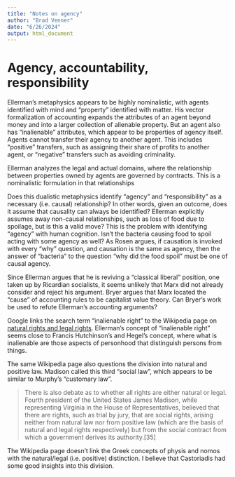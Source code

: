 ```yaml
---
title: "Notes on agency"
author: "Brad Venner"
date: "6/26/2024"
output: html_document
---
```


# Agency, accountability, responsibility

Ellerman's metaphysics appears to be highly nominalistic, with agents identified with mind and "property" identified with matter. His vector formalization of accounting expands the attributes of an agent beyond money and into a larger collection of alienable property. But an agent also has "inalienable" attributes, which appear to be properties of agency itself. Agents cannot transfer their agency to another agent. This includes "positive" transfers, such as assigning their share of profits to another agent, or "negative" transfers such as avoiding criminality. 

Ellerman analyzes the legal and actual domains, where the relationship between properties owned by agents are governed by contracts. This is a nominalistic formulation in that relationships 

Does this dualistic metaphysics identify "agency" and "responsibility" as a necessary (i.e. causal) relationship? In other words, given an outcome, does it assume that causality can always be identified? Ellerman explicitly assumes away non-causal relationships, such as loss of food due to spoilage, but is this a valid move? This is the problem with identifying "agency" with human cognition. Isn't the bacteria causing food to spoil acting with some agency as well? As Rosen argues, if causation is invoked with every "why" question, and causation is the same as agency, then the answer of "bacteria" to the question "why did the food spoil" must be one of causal agency.

Since Ellerman argues that he is reviving a "classical liberal" position, one taken up by Ricardian socialists, it seems unlikely that Marx did not already consider and reject his argument. Bryer argues that Marx located the "cause" of accounting rules to be capitalist value theory. Can Bryer's work be used to refute Ellerman's accounting arguments?

Google links the search term "inalienable right" to the Wikipedia page on [natural rights and legal rights](https://en.wikipedia.org/wiki/Natural_rights_and_legal_rights). Ellerman's concept of "inalienable right" seems close to Francis Hutchinson's and Hegel's concept, where what is inalienable are those aspects of personhood that distinguish persons from things.

The same Wikipedia page also questions the division into natural and positive law. Madison called this third "social law", which appears to be similar to Murphy's "customary law". 

> There is also debate as to whether all rights are either natural or legal. Fourth president of the United States James Madison, while representing Virginia in the House of Representatives, believed that there are rights, such as trial by jury, that are social rights, arising neither from natural law nor from positive law (which are the basis of natural and legal rights respectively) but from the social contract from which a government derives its authority.[35]

The Wikipedia page doesn't link the Greek concepts of physis and nomos with the natural/legal (i.e. positive) distinction. I believe that Castoriadis had some good insights into this division.
